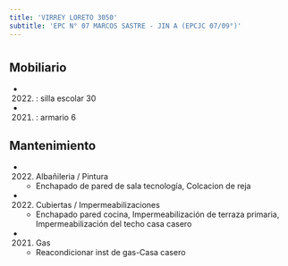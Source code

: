 ```yaml
---
title: 'VIRREY LORETO 3050'
subtitle: 'EPC N° 07 MARCOS SASTRE - JIN A (EPCJC 07/09°)'
---
```


#


## Mobiliario

*  (2022) : silla escolar 30 

*  (2021) : armario 6 





## Mantenimiento

*  (2022) Albañileria / Pintura 
    + Enchapado de pared de sala tecnología, Colcacion de reja

*  (2022) Cubiertas / Impermeabilizaciones 
    + Enchapado pared cocina, Impermeabilización de terraza  primaria, Impermeabilización del techo casa casero

*  (2021) Gas 
    + Reacondicionar inst de gas-Casa casero



